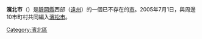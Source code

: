 {{日本都市 (廢除)
| 自治體名 = 濱北市
| 日文原名 = 浜北市
| 平假名 = はまきたし
| 羅馬字拼音 =Hamakita-shi
| 地圖 = 
| 廢除時間 = 2005年7月1日
| 廢除理由 = 編入合併
| 廢除時處置 ='''濱北市'''、[[天龍市|天龍市]]、[[舞阪町|舞阪町]]、[[雄踏町|雄踏町]]、[[細江町|細江町]]、<br>[[引佐町|引佐町]]、[[三日町|三日町]]、[[春野町_(靜岡縣)|春野町]]、[[佐久間町|佐久間町]]、[[水窪町|水窪町]]、<br>[[龍山村|龍山村]]→[[濱松市|濱松市]]
| 現在市 = [[濱松市|濱松市]]
| 都道府縣 = 靜岡縣
| 支廳 = 
| 編號 =
| 自治體 =[[濱松市|濱松市]]、[[磐田市|磐田市]]、[[天龍市|天龍市]]
| 面積 =66.64
| 邊界未定 = 
| 人口 = 87,810
| 人口密度 = 
| 統計時間 =
| 經度 = 
| 緯度 = 
| 樹 =
| 花 = 
| 鳥 = 
| 其他象徵物 = 
| 其他象徵 = 
| 郵遞區號 = 
| 所在地 =濱北市西美薗6番地
| 電話號碼 =53-587-3111
| 外部連結 =
| 註記 = 
|}}
'''濱北市'''（{{jpn|j=浜北市|kyu=濱北市|hg=はまきたし|rm=Hamakita shi|f=y}}）是[[靜岡縣|靜岡縣]]西部（[[遠江國|遠州]]）的一個已不存在的[[市|市]]。2005年7月1日，與周邊10市町村共同編入[[濱松市|濱松市]]。

{{靜岡縣}}
{{Authority control}}
{{日本地理小作品}}

[[Category:濱北區|Category:濱北區]]